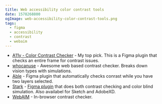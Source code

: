 ```yaml
---
title: Web accessibility color contrast tools
date: 1578268800
ogImage: web-accessibility-color-contrast-tools.png
tags:
  - figma
  - accessibility
  - contrast
  - webaim
---
```


- [A11y - Color Contrast Checker](https://www.figma.com/c/plugin/733159460536249875/A11y---Color-Contrast-Checker) - My top pick. This is a Figma plugin that checks an entire frame for contrast issues.
- [whocanuse](http://whocanuse.com/?b=1c2a34&c=82f9a1&f=20&s=) - Awesome web based contrast checker. Breaks down vision types with simulations.
- [Able](https://www.figma.com/c/plugin/734693888346260052/Able-%E2%80%93-Friction-free-accessibility) - Figma plugin that automatically checks conrast while you have two layers selected.
- [Stark](https://www.getstark.co/) - [Figma plugin](https://www.figma.com/c/plugin/732603254453395948/Stark) that does both contrast checking and color blind simulation. Also availabel for Sketch and AdobeXD.
- [WebAIM](https://webaim.org/resources/contrastchecker/) - In-browser contrast checker.
